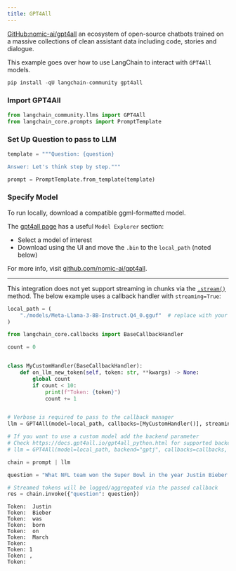 ```yaml
---
title: GPT4All
---
```


[GitHub:nomic-ai/gpt4all](https://github.com/nomic-ai/gpt4all) an ecosystem of open-source chatbots trained on a massive collections of clean assistant data including code, stories and dialogue.

This example goes over how to use LangChain to interact with `GPT4All` models.

```python
pip install -qU langchain-community gpt4all
```

### Import GPT4All

```python
from langchain_community.llms import GPT4All
from langchain_core.prompts import PromptTemplate
```

### Set Up Question to pass to LLM

```python
template = """Question: {question}

Answer: Let's think step by step."""

prompt = PromptTemplate.from_template(template)
```

### Specify Model

To run locally, download a compatible ggml-formatted model.

The [gpt4all page](https://gpt4all.io/index.html) has a useful `Model Explorer` section:

* Select a model of interest
* Download using the UI and move the `.bin` to the `local_path` (noted below)

For more info, visit [github.com/nomic-ai/gpt4all](https://github.com/nomic-ai/gpt4all).

---

This integration does not yet support streaming in chunks via the [`.stream()`](https://python.langchain.com/docs/how_to/streaming/) method. The below example uses a callback handler with `streaming=True`:

```python
local_path = (
    "./models/Meta-Llama-3-8B-Instruct.Q4_0.gguf"  # replace with your local file path
)
```

```python
from langchain_core.callbacks import BaseCallbackHandler

count = 0


class MyCustomHandler(BaseCallbackHandler):
    def on_llm_new_token(self, token: str, **kwargs) -> None:
        global count
        if count < 10:
            print(f"Token: {token}")
            count += 1


# Verbose is required to pass to the callback manager
llm = GPT4All(model=local_path, callbacks=[MyCustomHandler()], streaming=True)

# If you want to use a custom model add the backend parameter
# Check https://docs.gpt4all.io/gpt4all_python.html for supported backends
# llm = GPT4All(model=local_path, backend="gptj", callbacks=callbacks, streaming=True)

chain = prompt | llm

question = "What NFL team won the Super Bowl in the year Justin Bieber was born?"

# Streamed tokens will be logged/aggregated via the passed callback
res = chain.invoke({"question": question})
```

```output
Token:  Justin
Token:  Bieber
Token:  was
Token:  born
Token:  on
Token:  March
Token:
Token: 1
Token: ,
Token:
```

```python

```
